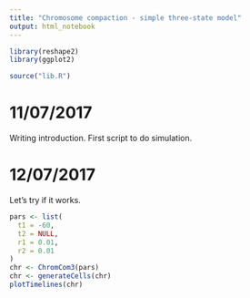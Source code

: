 ```yaml
---
title: "Chromosome compaction - simple three-state model"
output: html_notebook
---
```


```r
library(reshape2)
library(ggplot2)

source("lib.R")
```

# 11/07/2017

Writing introduction. First script to do simulation.


# 12/07/2017

Let's try if it works.

```r
pars <- list(
  t1 = -60,
  t2 = NULL,
  r1 = 0.01,
  r2 = 0.01
)
chr <- ChromCom3(pars)
chr <- generateCells(chr)
plotTimelines(chr)
```